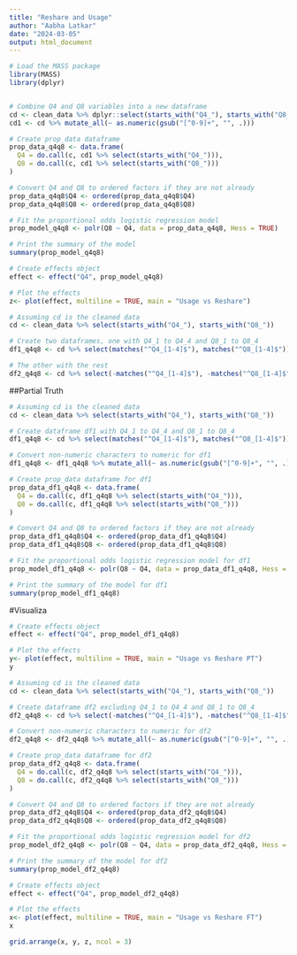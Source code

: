 ```yaml
---
title: "Reshare and Usage"
author: "Aabha Latkar"
date: "2024-03-05"
output: html_document
---
```


```r
# Load the MASS package
library(MASS)
library(dplyr)


# Combine Q4 and Q8 variables into a new dataframe
cd <- clean_data %>% dplyr::select(starts_with("Q4_"), starts_with("Q8_"))
cd1 <- cd %>% mutate_all(~ as.numeric(gsub("[^0-9]+", "", .)))

# Create prop_data dataframe
prop_data_q4q8 <- data.frame(
  Q4 = do.call(c, cd1 %>% select(starts_with("Q4_"))),
  Q8 = do.call(c, cd1 %>% select(starts_with("Q8_")))
)

# Convert Q4 and Q8 to ordered factors if they are not already
prop_data_q4q8$Q4 <- ordered(prop_data_q4q8$Q4)
prop_data_q4q8$Q8 <- ordered(prop_data_q4q8$Q8)

# Fit the proportional odds logistic regression model
prop_model_q4q8 <- polr(Q8 ~ Q4, data = prop_data_q4q8, Hess = TRUE)

# Print the summary of the model
summary(prop_model_q4q8)

```

```r
# Create effects object
effect <- effect("Q4", prop_model_q4q8)

# Plot the effects
z<- plot(effect, multiline = TRUE, main = "Usage vs Reshare")
```



```r
# Assuming cd is the cleaned data
cd <- clean_data %>% select(starts_with("Q4_"), starts_with("Q8_"))

# Create two dataframes, one with Q4_1 to Q4_4 and Q8_1 to Q8_4
df1_q4q8 <- cd %>% select(matches("^Q4_[1-4]$"), matches("^Q8_[1-4]$"))

# The other with the rest
df2_q4q8 <- cd %>% select(-matches("^Q4_[1-4]$"), -matches("^Q8_[1-4]$"))

```

##Partial Truth
```r
# Assuming cd is the cleaned data
cd <- clean_data %>% select(starts_with("Q4_"), starts_with("Q8_"))

# Create dataframe df1 with Q4_1 to Q4_4 and Q8_1 to Q8_4
df1_q4q8 <- cd %>% select(matches("^Q4_[1-4]$"), matches("^Q8_[1-4]$"))

# Convert non-numeric characters to numeric for df1
df1_q4q8 <- df1_q4q8 %>% mutate_all(~ as.numeric(gsub("[^0-9]+", "", .)))

# Create prop_data dataframe for df1
prop_data_df1_q4q8 <- data.frame(
  Q4 = do.call(c, df1_q4q8 %>% select(starts_with("Q4_"))),
  Q8 = do.call(c, df1_q4q8 %>% select(starts_with("Q8_")))
)

# Convert Q4 and Q8 to ordered factors if they are not already
prop_data_df1_q4q8$Q4 <- ordered(prop_data_df1_q4q8$Q4)
prop_data_df1_q4q8$Q8 <- ordered(prop_data_df1_q4q8$Q8)

# Fit the proportional odds logistic regression model for df1
prop_model_df1_q4q8 <- polr(Q8 ~ Q4, data = prop_data_df1_q4q8, Hess = TRUE)

# Print the summary of the model for df1
summary(prop_model_df1_q4q8)

```

#Visualiza
```r
# Create effects object
effect <- effect("Q4", prop_model_df1_q4q8)

# Plot the effects
y<- plot(effect, multiline = TRUE, main = "Usage vs Reshare PT")
y
```


```r
# Assuming cd is the cleaned data
cd <- clean_data %>% select(starts_with("Q4_"), starts_with("Q8_"))

# Create dataframe df2 excluding Q4_1 to Q4_4 and Q8_1 to Q8_4
df2_q4q8 <- cd %>% select(-matches("^Q4_[1-4]$"), -matches("^Q8_[1-4]$"))

# Convert non-numeric characters to numeric for df2
df2_q4q8 <- df2_q4q8 %>% mutate_all(~ as.numeric(gsub("[^0-9]+", "", .)))

# Create prop_data dataframe for df2
prop_data_df2_q4q8 <- data.frame(
  Q4 = do.call(c, df2_q4q8 %>% select(starts_with("Q4_"))),
  Q8 = do.call(c, df2_q4q8 %>% select(starts_with("Q8_")))
)

# Convert Q4 and Q8 to ordered factors if they are not already
prop_data_df2_q4q8$Q4 <- ordered(prop_data_df2_q4q8$Q4)
prop_data_df2_q4q8$Q8 <- ordered(prop_data_df2_q4q8$Q8)

# Fit the proportional odds logistic regression model for df2
prop_model_df2_q4q8 <- polr(Q8 ~ Q4, data = prop_data_df2_q4q8, Hess = TRUE)

# Print the summary of the model for df2
summary(prop_model_df2_q4q8)

```

```r
# Create effects object
effect <- effect("Q4", prop_model_df2_q4q8)

# Plot the effects
x<- plot(effect, multiline = TRUE, main = "Usage vs Reshare FT")
x
```
```r
grid.arrange(x, y, z, ncol = 3)
```




